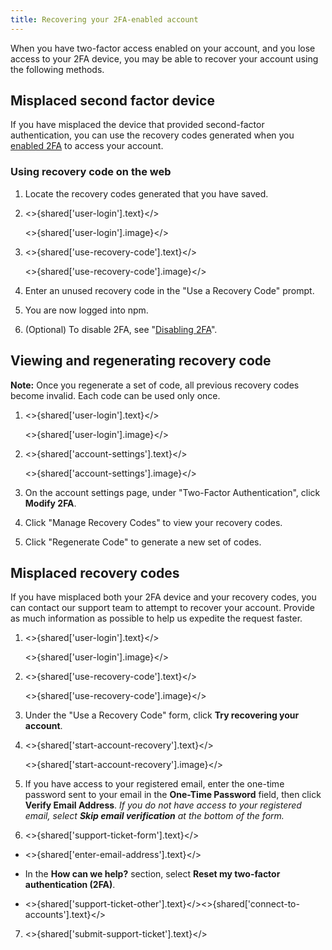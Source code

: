 ```yaml
---
title: Recovering your 2FA-enabled account
---
```



When you have two-factor access enabled on your account, and you lose access to your 2FA device, you may be able to recover your account using the following methods.

## Misplaced second factor device

If you have misplaced the device that provided second-factor authentication, you can use the recovery codes generated when you [enabled 2FA][setup-recovery-codes] to access your account.

### Using recovery code on the web

1. Locate the recovery codes generated that you have saved.

2. <>{shared['user-login'].text}</>

   <>{shared['user-login'].image}</>

3. <>{shared['use-recovery-code'].text}</>

   <>{shared['use-recovery-code'].image}</>



4. Enter an unused recovery code in the "Use a Recovery Code" prompt.

   <Screenshot src="/getting-started/setting-up-your-npm-user-account/user-a-recovery-code.png" alt="Screenshot showing use a recovery code prompt with an input box to enter the recovery code" />

5. You are now logged into npm.

6. (Optional) To disable 2FA, see "[Disabling 2FA][removing-2fa-on-the-web]".

## Viewing and regenerating recovery code

<Note>

**Note:** Once you regenerate a set of code, all previous recovery codes become invalid. Each code can be used only once.

</Note>

1. <>{shared['user-login'].text}</>

   <>{shared['user-login'].image}</>

2. <>{shared['account-settings'].text}</>

   <>{shared['account-settings'].image}</>

3. On the account settings page, under "Two-Factor Authentication", click **Modify 2FA**.

   <Screenshot src="/getting-started/setting-up-your-npm-user-account/2fa-modify.png" alt="Screenshot showing Modify 2FA button" />

4. Click "Manage Recovery Codes" to view your recovery codes.

   <Screenshot src="/getting-started/setting-up-your-npm-user-account/view-recovery-codes.png" alt="Screenshot showing existing recovery codes and a button to generate set of recovery codes" />

5. Click "Regenerate Code" to generate a new set of codes.

## Misplaced recovery codes

If you have misplaced both your 2FA device and your recovery codes, you can contact our support team to attempt to recover your account. Provide as much information as possible to help us expedite the request faster.

1. <>{shared['user-login'].text}</>

   <>{shared['user-login'].image}</>

2. <>{shared['use-recovery-code'].text}</>

   <>{shared['use-recovery-code'].image}</>

3. Under the "Use a Recovery Code" form, click **Try recovering your account**.

4. <>{shared['start-account-recovery'].text}</>

   <>{shared['start-account-recovery'].image}</>

5. If you have access to your registered email, enter the one-time password sent to your email in the **One-Time Password** field, then click **Verify Email Address**. _If you do not have access to your registered email, select **Skip email verification** at the bottom of the form._

6. <>{shared['support-ticket-form'].text}</>

- <>{shared['enter-email-address'].text}</>
- In the **How can we help?** section, select **Reset my two-factor authentication (2FA)**.
- <>{shared['support-ticket-other'].text}</><>{shared['connect-to-accounts'].text}</>

   <Screenshot src="/getting-started/setting-up-your-npm-user-account/recover-account.png" alt="Screenshot showing existing recovery codes and a button to generate set of recovery codes" />

7. <>{shared['submit-support-ticket'].text}</>

[contact-support]: https://www.npmjs.com/support
[configuring-two-factor-authentication]: /configuring-two-factor-authentication
[setup-recovery-codes]: /configuring-two-factor-authentication#enabling-2fa-on-the-web
[removing-2fa-on-the-web]: /configuring-two-factor-authentication#disabling-2fa
[using-recovery-code-on-the-web]: /recovering-your-2fa-enabled-account#using-recovery-code-on-the-web
[viewing-and-regenerating-recovery-code]: #viewing-and-regenerating-recovery-code


